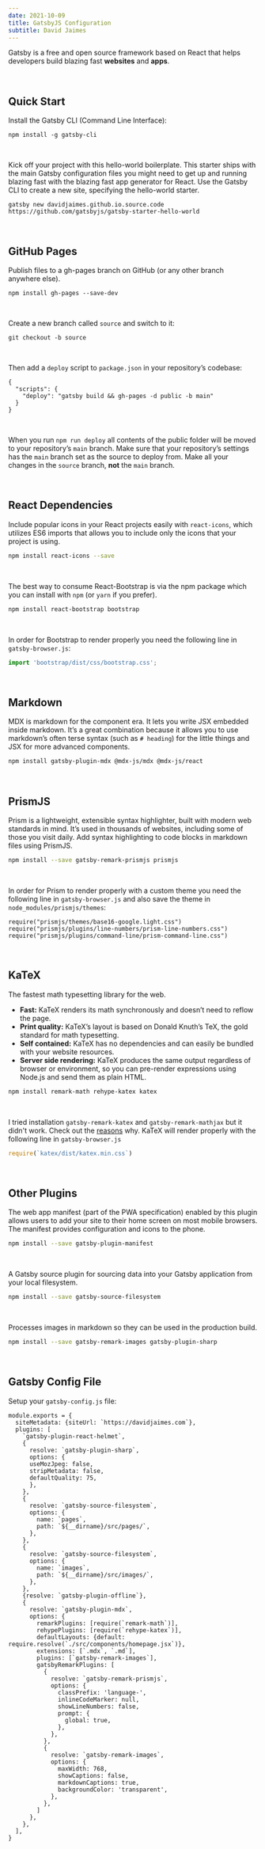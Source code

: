 ```yaml
---
date: 2021-10-09
title: GatsbyJS Configuration
subtitle: David Jaimes
---
```


Gatsby is a free and open source framework based on React that helps developers build blazing fast **websites** and **apps**.

<br/>

## Quick Start

Install the Gatsby CLI (Command Line Interface):

```shell
npm install -g gatsby-cli
```

<br/>

Kick off your project with this hello-world boilerplate. This starter ships with the main Gatsby configuration files you might need to get up and running blazing fast with the blazing fast app generator for React. Use the Gatsby CLI to create a new site, specifying the hello-world starter.

```shell
gatsby new davidjaimes.github.io.source.code https://github.com/gatsbyjs/gatsby-starter-hello-world
```

<br/>

## GitHub Pages

Publish files to a gh-pages branch on GitHub (or any other branch anywhere else).

```shell
npm install gh-pages --save-dev
```

<br/>

Create a new branch called `source` and switch to it:

```shell
git checkout -b source
``` 

<br/>

Then add a `deploy` script to `package.json` in your repository’s codebase:

```js{numberLines: true}
{
  "scripts": {
    "deploy": "gatsby build && gh-pages -d public -b main"
  }
}
```

<br/>

When you run `npm run deploy` all contents of the public folder will be moved to your repository’s `main` branch. Make sure that your repository’s settings has the `main` branch set as the source to deploy from. Make all your changes in the `source` branch, **not** the `main` branch.

<br/>

## React Dependencies

Include popular icons in your React projects easily with `react-icons`, which utilizes ES6 imports that allows you to include only the icons that your project is using.

```bash
npm install react-icons --save
```

<br/>

The best way to consume React-Bootstrap is via the npm package which you can install with `npm` (or `yarn` if you prefer).

```bash
npm install react-bootstrap bootstrap
```

<br/>

In order for Bootstrap to render properly you need the following line in `gatsby-browser.js`:

```js
import 'bootstrap/dist/css/bootstrap.css';
```

<br/>

## Markdown

MDX is markdown for the component era. It lets you write JSX embedded inside markdown. It’s a great combination because it allows you to use markdown’s often terse syntax (such as `# heading`) for the little things and JSX for more advanced components.

```bash
npm install gatsby-plugin-mdx @mdx-js/mdx @mdx-js/react
```

<br/>

## PrismJS

Prism is a lightweight, extensible syntax highlighter, built with modern web standards in mind. It’s used in thousands of websites, including some of those you visit daily. Add syntax highlighting to code blocks in markdown files using PrismJS.

```bash
npm install --save gatsby-remark-prismjs prismjs
```

<br/>

In order for Prism to render properly with a custom theme you need the following line in `gatsby-browser.js` and also save the theme in `node_modules/prismjs/themes`:

```js{numberLines:true}
require("prismjs/themes/base16-google.light.css")
require("prismjs/plugins/line-numbers/prism-line-numbers.css")
require("prismjs/plugins/command-line/prism-command-line.css")
```

<br/>

## KaTeX

The fastest math typesetting library for the web.
- **Fast:** KaTeX renders its math synchronously and doesn’t need to reflow the page.
- **Print quality:** KaTeX’s layout is based on Donald Knuth’s TeX, the gold standard for math typesetting.
- **Self contained:** KaTeX has no dependencies and can easily be bundled with your website resources.
- **Server side rendering:** KaTeX produces the same output regardless of browser or environment, so you can pre-render expressions using Node.js and send them as plain HTML.

```bash
npm install remark-math rehype-katex katex
```

<br/>

I tried installation `gatsby-remark-katex` and `gatsby-remark-mathjax` but it didn't work. Check out the [reasons](https://github.com/gatsbyjs/gatsby/issues/21866) why. KaTeX will render properly with the following line in `gatsby-browser.js`

```js
require(`katex/dist/katex.min.css`)
```

<br/>

## Other Plugins

The web app manifest (part of the PWA specification) enabled by this plugin allows users to add your site to their home screen on most mobile browsers. The manifest provides configuration and icons to the phone.

```bash
npm install --save gatsby-plugin-manifest
```

<br/>

A Gatsby source plugin for sourcing data into your Gatsby application from your local filesystem.

```bash
npm install --save gatsby-source-filesystem
```

<br/>

Processes images in markdown so they can be used in the production build.

```bash
npm install --save gatsby-remark-images gatsby-plugin-sharp
```

<br/>

## Gatsby Config File

Setup your `gatsby-config.js` file:

```js{numberLines: true}
module.exports = {
  siteMetadata: {siteUrl: `https://davidjaimes.com`},
  plugins: [
    `gatsby-plugin-react-helmet`,
    {
      resolve: `gatsby-plugin-sharp`,
      options: {
      useMozJpeg: false,
      stripMetadata: false,
      defaultQuality: 75,
      },
    },
    {
      resolve: `gatsby-source-filesystem`,
      options: {
        name: `pages`,
        path: `${__dirname}/src/pages/`,
      },
    },
    {
      resolve: `gatsby-source-filesystem`,
      options: {
        name: `images`,
        path: `${__dirname}/src/images/`,
      },
    },
    {resolve: `gatsby-plugin-offline`},
    {
      resolve: `gatsby-plugin-mdx`,
      options: {
        remarkPlugins: [require(`remark-math`)],
        rehypePlugins: [require(`rehype-katex`)],
        defaultLayouts: {default: require.resolve(`./src/components/homepage.jsx`)},
        extensions: [`.mdx`, `.md`],
        plugins: [`gatsby-remark-images`],
        gatsbyRemarkPlugins: [
          {
            resolve: `gatsby-remark-prismjs`,
            options: {
              classPrefix: 'language-',
              inlineCodeMarker: null,
              showLineNumbers: false,
              prompt: {
                global: true,
              },
            },      
          },
          {
            resolve: `gatsby-remark-images`,
            options: {
              maxWidth: 768,
              showCaptions: false,
              markdownCaptions: true,
              backgroundColor: 'transparent',
            },
          },
        ]
      },
    },
  ],
}
```